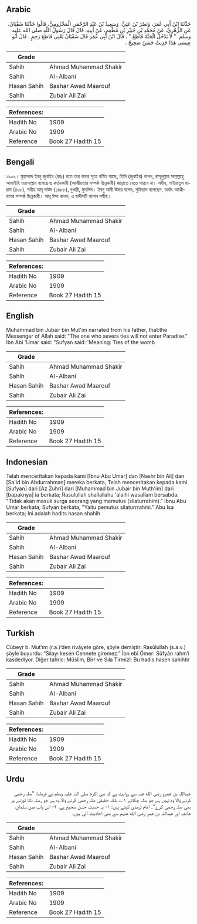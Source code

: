 ## Arabic


<div dir="rtl" lang="ar" style={{fontSize:'larger',backgroundColor:'#f8f9fa',padding:20}}>
حَدَّثَنَا ابْنُ أَبِي عُمَرَ، وَنَصْرُ بْنُ عَلِيٍّ، وَسَعِيدُ بْنُ عَبْدِ الرَّحْمَنِ الْمَخْزُومِيُّ، قَالُوا حَدَّثَنَا سُفْيَانُ، عَنِ الزُّهْرِيِّ، عَنْ مُحَمَّدِ بْنِ جُبَيْرِ بْنِ مُطْعِمٍ، عَنْ أَبِيهِ، قَالَ قَالَ رَسُولُ اللَّهِ صلى الله عليه وسلم ‏ "‏ لاَ يَدْخُلُ الْجَنَّةَ قَاطِعٌ ‏"‏ ‏.‏ قَالَ ابْنُ أَبِي عُمَرَ قَالَ سُفْيَانُ يَعْنِي قَاطِعَ رَحِمٍ ‏.‏ قَالَ أَبُو عِيسَى هَذَا حَدِيثٌ حَسَنٌ صَحِيحٌ ‏.‏
</div>
<div style={{backgroundColor:'#f8f9fa',padding:20, marginBottom: 10}}><table> <thead> <tr> <th>Grade</th> <th></th> </tr> </thead> <tbody> <tr><td>Sahih</td><td>Ahmad Muhammad Shakir</td></tr><tr><td>Sahih</td><td>Al-Albani</td></tr><tr><td>Hasan Sahih</td><td>Bashar Awad Maarouf</td></tr><tr><td>Sahih</td><td>Zubair Ali Zai</td></tr></tbody></table><table> <thead> <tr> <th>References:</th> <th></th> </tr> </thead> <tbody><tr><td>Hadith No</td><td>1909</td></tr><tr><td>Arabic No</td><td>1909</td></tr><tr><td>Reference</td><td>Book 27 Hadith 15</td></tr></tbody></table></div>

## Bengali


<div dir="ltr" lang="bn" style={{fontSize:'larger',backgroundColor:'#f8f9fa',padding:20}}>
১৯০৯। মুহাম্মাদ ইবনু জুবাইর (রহঃ) হতে তার বাবার সূত্রে বর্ণিত আছে, তিনি (জুবাইর) বলেন, রাসূলুল্লাহ সাল্লাল্লাহু আলাইহি ওয়াসাল্লাম বলেছেনঃ কর্তনকারী (আত্মীয়তার সম্পর্ক ছিন্নকারী) জান্নাতে যেতে পারবে না। সহীহ, গাইয়াতুল মারাম (৪০৮), সহীহ আবূ দাউদ (১৪৮৮), বুখারী, মুসলিম। ইবনু আবী উমার বলেন, সুফিয়ান বলেছেন, অর্থাৎ আত্মীয়তার সম্পর্ক ছিন্নকারী। আবূ ঈসা বলেন, এ হাদীসটি হাসান সহীহ।
</div>
<div style={{backgroundColor:'#f8f9fa',padding:20, marginBottom: 10}}><table> <thead> <tr> <th>Grade</th> <th></th> </tr> </thead> <tbody> <tr><td>Sahih</td><td>Ahmad Muhammad Shakir</td></tr><tr><td>Sahih</td><td>Al-Albani</td></tr><tr><td>Hasan Sahih</td><td>Bashar Awad Maarouf</td></tr><tr><td>Sahih</td><td>Zubair Ali Zai</td></tr></tbody></table><table> <thead> <tr> <th>References:</th> <th></th> </tr> </thead> <tbody><tr><td>Hadith No</td><td>1909</td></tr><tr><td>Arabic No</td><td>1909</td></tr><tr><td>Reference</td><td>Book 27 Hadith 15</td></tr></tbody></table></div>

## English


<div dir="ltr" lang="en" style={{fontSize:'larger',backgroundColor:'#f8f9fa',padding:20}}>
Muhammad bin Jubair bin Mut'im narrated from his father, that:the Messenger of Allah said: "The one who severs ties will not enter Paradise." Ibn Abi 'Umar said: "Sufyan said: 'Meaning: Ties of the womb
</div>
<div style={{backgroundColor:'#f8f9fa',padding:20, marginBottom: 10}}><table> <thead> <tr> <th>Grade</th> <th></th> </tr> </thead> <tbody> <tr><td>Sahih</td><td>Ahmad Muhammad Shakir</td></tr><tr><td>Sahih</td><td>Al-Albani</td></tr><tr><td>Hasan Sahih</td><td>Bashar Awad Maarouf</td></tr><tr><td>Sahih</td><td>Zubair Ali Zai</td></tr></tbody></table><table> <thead> <tr> <th>References:</th> <th></th> </tr> </thead> <tbody><tr><td>Hadith No</td><td>1909</td></tr><tr><td>Arabic No</td><td>1909</td></tr><tr><td>Reference</td><td>Book 27 Hadith 15</td></tr></tbody></table></div>

## Indonesian


<div dir="ltr" lang="id" style={{fontSize:'larger',backgroundColor:'#f8f9fa',padding:20}}>
Telah menceritakan kepada kami [Ibnu Abu Umar] dan [Nashr bin Ali] dan [Sa'id bin Abdurrahman] mereka berkata, Telah menceritakan kepada kami [Sufyan] dari [Az Zuhri] dari [Muhammad bin Jubair bin Muth'im] dari [bapaknya] ia berkata; Rasulullah shallallahu 'alaihi wasallam bersabda: "Tidak akan masuk surga seorang yang memutus (silaturrahim)." Ibnu Abu Umar berkata; Sufyan berkata, "Yaitu pemutus silaturrrahmi." Abu Isa berkata; Ini adalah hadits hasan shahih
</div>
<div style={{backgroundColor:'#f8f9fa',padding:20, marginBottom: 10}}><table> <thead> <tr> <th>Grade</th> <th></th> </tr> </thead> <tbody> <tr><td>Sahih</td><td>Ahmad Muhammad Shakir</td></tr><tr><td>Sahih</td><td>Al-Albani</td></tr><tr><td>Hasan Sahih</td><td>Bashar Awad Maarouf</td></tr><tr><td>Sahih</td><td>Zubair Ali Zai</td></tr></tbody></table><table> <thead> <tr> <th>References:</th> <th></th> </tr> </thead> <tbody><tr><td>Hadith No</td><td>1909</td></tr><tr><td>Arabic No</td><td>1909</td></tr><tr><td>Reference</td><td>Book 27 Hadith 15</td></tr></tbody></table></div>

## Turkish


<div dir="ltr" lang="tr" style={{fontSize:'larger',backgroundColor:'#f8f9fa',padding:20}}>
Cübeyr b. Mut’ım (r.a.)’den rivâyete göre, şöyle demiştir: Rasûlullah (s.a.v.) şöyle buyurdu: “Sılayı kesen Cennete giremez.” İbn ebî Ömer: Sûfyân rahm’i kasdediyor. Diğer tahric: Müslim, Birr ve Sıla Tirmizî: Bu hadis hasen sahihtir
</div>
<div style={{backgroundColor:'#f8f9fa',padding:20, marginBottom: 10}}><table> <thead> <tr> <th>Grade</th> <th></th> </tr> </thead> <tbody> <tr><td>Sahih</td><td>Ahmad Muhammad Shakir</td></tr><tr><td>Sahih</td><td>Al-Albani</td></tr><tr><td>Hasan Sahih</td><td>Bashar Awad Maarouf</td></tr><tr><td>Sahih</td><td>Zubair Ali Zai</td></tr></tbody></table><table> <thead> <tr> <th>References:</th> <th></th> </tr> </thead> <tbody><tr><td>Hadith No</td><td>1909</td></tr><tr><td>Arabic No</td><td>1909</td></tr><tr><td>Reference</td><td>Book 27 Hadith 15</td></tr></tbody></table></div>

## Urdu


<div dir="rtl" lang="ur" style={{fontSize:'larger',backgroundColor:'#f8f9fa',padding:20}}>
عبداللہ بن عمرو رضی الله عنہ سے روایت ہے کہ نبی اکرم صلی اللہ علیہ وسلم نے فرمایا: ”صلہ رحمی کرنے والا وہ نہیں ہے جو بدلہ چکائے ۱؎، بلکہ حقیقی صلہ رحمی کرنے والا وہ ہے جو رشتہ ناتا توڑنے پر بھی صلہ رحمی کرے“۔ امام ترمذی کہتے ہیں: ۱- یہ حدیث حسن صحیح ہے، ۲- اس باب میں سلمان، عائشہ اور عبداللہ بن عمر رضی الله عنہم سے بھی احادیث آئی ہیں۔
</div>
<div style={{backgroundColor:'#f8f9fa',padding:20, marginBottom: 10}}><table> <thead> <tr> <th>Grade</th> <th></th> </tr> </thead> <tbody> <tr><td>Sahih</td><td>Ahmad Muhammad Shakir</td></tr><tr><td>Sahih</td><td>Al-Albani</td></tr><tr><td>Hasan Sahih</td><td>Bashar Awad Maarouf</td></tr><tr><td>Sahih</td><td>Zubair Ali Zai</td></tr></tbody></table><table> <thead> <tr> <th>References:</th> <th></th> </tr> </thead> <tbody><tr><td>Hadith No</td><td>1909</td></tr><tr><td>Arabic No</td><td>1909</td></tr><tr><td>Reference</td><td>Book 27 Hadith 15</td></tr></tbody></table></div>